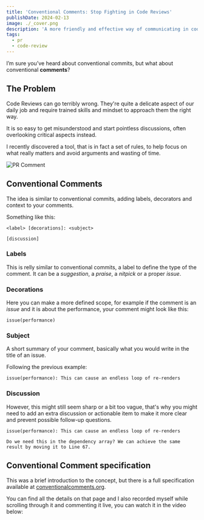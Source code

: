 ```yaml
---
title: 'Conventional Comments: Stop Fighting in Code Reviews'
publishDate: 2024-02-13
image: ./_cover.png
description: 'A more friendly and effective way of communicating in code reviews.'
tags:
  - pr
  - code-review
---
```



I’m sure you’ve heard about conventional commits, but what about conventional **comments**?

## The Problem

Code Reviews can go terribly wrong. They're quite a delicate aspect of our daily job and require trained skills and mindset to approach them the right way.

It is so easy to get misunderstood and start pointless discussions, often overlooking critical aspects instead.

I recently discovered a tool, that is in fact a set of rules, to help focus on what really matters and avoid arguments and wasting of time.


<Image src={comment} alt="PR Comment" />

## Conventional Comments

The idea is similar to conventional commits, adding labels, decorators and context to your comments.

Something like this:

```
<label> [decorations]: <subject>

[discussion]
```

### Labels

This is relly similar to conventional commits, a label to define the type of the comment. It can be a _suggestion_, a _praise_, a _nitpick_ or a proper _issue_.

### Decorations

Here you can make a more defined scope, for example if the comment is an _issue_ and it is about the performance, your comment might look like this:

```
issue(performance)
```

### Subject

A short summary of your comment, basically what you would write in the title of an issue.

Following the previous example:

```
issue(performance): This can cause an endless loop of re-renders
```

### Discussion

However, this might still seem sharp or a bit too vague, that's why you might need to add an extra discussion or actionable item to make it more clear and prevent possible follow-up questions.

```
issue(performance): This can cause an endless loop of re-renders

Do we need this in the dependency array? We can achieve the same result by moving it to Line 67.
```

## Conventional Comment specification

This was a brief introduction to the concept, but there is a full specification available at [conventionalcomments.org](https://conventionalcomments.org).

You can find all the details on that page and I also recorded myself while scrolling through it and commenting it live, you can watch it in the video below:

<YouTube id="jT_L9udCGp0" />
